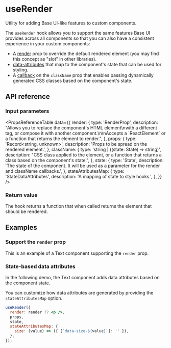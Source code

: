# useRender

<Subtitle>Utility for adding Base UI-like features to custom components.</Subtitle>
<Meta name="description" content="Utility for adding Base UI-like features to custom components." />

The `useRender` hook allows you to support the same features Base UI provides across all components so that you can also have a consistent experience in your custom components:

- A [render](/react/handbook/composition) prop to override the default rendered element (you may find this concept as "slot" in other libraries).
- [data-attributes](https://base-ui.com/react/handbook/styling#data-attributes) that map to the component's state that can be used for styling.
- A [callback](/react/handbook/styling#css-classes) on the `className` prop that enables passing dynamically generated CSS classes based on the component's state.

## API reference

### Input parameters

<PropsReferenceTable
  data={{
    render: {
      type: 'RenderProp<State>',
      description:
        "Allows you to replace the component's HTML element\nwith a different tag, or compose it with another component.\n\nAccepts a \`ReactElement\` or a function that returns the element to render.",
    },
    props: {
      type: 'Record<string, unknown>',
      description: 'Props to be spread on the rendered element.',
    },
    className: {
      type: 'string | ((state: State) => string)',
      description:
        "CSS class applied to the element, or a function that returns a class based on the component's state.",
    },
    state: {
      type: 'State',
      description:
        'The state of the component. It will be used as a parameter for the render and className callbacks.',
    },
    stateAttributesMap: {
      type: 'StateDataAttributes<State>',
      description: 'A mapping of state to style hooks.',
    },
  }}
/>

### Return value

The hook returns a function that when called returns the element that should be rendered.

## Examples

### Support the `render` prop

This is an example of a Text component supporting the `render` prop.

<Demo path="./demos/render" />

### State-based data attributes

In the following demo, the Text component adds data attributes based on the component state.

<Demo path="./demos/data-attributes" />

You can customize how data attributes are generated by providing the `stateAttributesMap` option.

```jsx
useRender({
  render: render ?? <p />,
  props,
  state,
  stateAttributesMap: {
    size: (value) => ({ [`data-size-${value}`]: '' }),
  },
});
```
